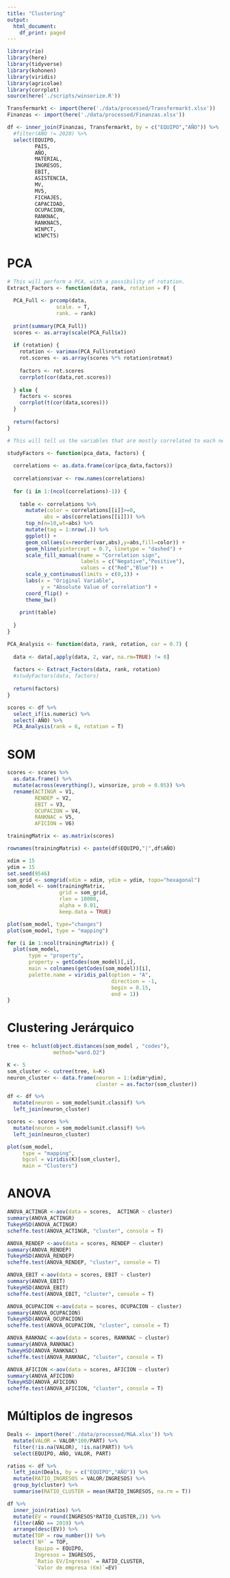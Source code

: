 ```yaml
---
title: "Clustering"
output:
  html_document:
    df_print: paged
---
```


```r
library(rio)
library(here)
library(tidyverse)
library(kohonen)
library(viridis)
library(agricolae)
library(corrplot)
source(here('./scripts/winsorize.R'))
```

```r
Transfermarkt <- import(here('./data/processed/Transfermarkt.xlsx'))
Finanzas <- import(here('./data/processed/Finanzas.xlsx'))

df <- inner_join(Finanzas, Transfermarkt, by = c("EQUIPO","AÑO")) %>%
  #filter(AÑO != 2020) %>%
  select(EQUIPO,
         PAIS,
         AÑO,
         MATERIAL, 
         INGRESOS,
         EBIT,
         ASISTENCIA,
         MV,
         MV5,
         FICHAJES,
         CAPACIDAD,
         OCUPACION,
         RANKNAC,
         RANKNAC5,
         WINPCT,
         WINPCT5)
```

# PCA
```r
# This will perform a PCA, with a possibility of rotation.
Extract_Factors <- function(data, rank, rotation = F) {
  
  PCA_Full <- prcomp(data, 
                scale. = T,
                rank. = rank) 
  
  print(summary(PCA_Full))
  scores <- as.array(scale(PCA_Full$x))
  
  if (rotation) {
    rotation <- varimax(PCA_Full$rotation)
    rot.scores <- as.array(scores %*% rotation$rotmat)
    
    factors <- rot.scores
    corrplot(cor(data,rot.scores))
    
  } else {
    factors <- scores
    corrplot(t(cor(data,scores)))
  }
  
  return(factors)
}

# This will tell us the variables that are mostly correlated to each new factor

studyFactors <- function(pca_data, factors) {
  
  correlations <- as.data.frame(cor(pca_data,factors))
  
  correlations$var <- row.names(correlations)
  
  for (i in 1:(ncol(correlations)-1)) {
    
    table <- correlations %>%
      mutate(color = correlations[[i]]>=0,
            abs = abs(correlations[[i]])) %>%
      top_n(n=10,wt=abs) %>%
      mutate(tag = 1:nrow(.)) %>% 
      ggplot() +
      geom_col(aes(x=reorder(var,abs),y=abs,fill=color)) +
      geom_hline(yintercept = 0.7, linetype = "dashed") +
      scale_fill_manual(name = "Correlation sign",
                        labels = c("Negative","Positive"),
                        values = c("Red","Blue")) +
      scale_y_continuous(limits = c(0,1)) +
      labs(x = "Original Variable",
           y = "Absolute Value of correlation") +
      coord_flip() +
      theme_bw()
     
    print(table)
      
  }
}

PCA_Analysis <- function(data, rank, rotation, cor = 0.7) {
  
  data <- data[,apply(data, 2, var, na.rm=TRUE) != 0]
  
  factors <- Extract_Factors(data, rank, rotation)
  #studyFactors(data, factors)
  
  return(factors)
}
```

```r
scores <- df %>%
  select_if(is.numeric) %>%
  select(-AÑO) %>%
  PCA_Analysis(rank = 6, rotation = T)
```
# SOM
```r
scores <- scores %>%
  as.data.frame() %>%
  mutate(across(everything(), winsorize, prob = 0.05)) %>%
  rename(ACTINGR = V1,
         RENDEP = V2,
         EBIT = V3,
         OCUPACION = V4,
         RANKNAC = V5,
         AFICION = V6)

trainingMatrix <- as.matrix(scores)

rownames(trainingMatrix) <- paste(df$EQUIPO,"|",df$AÑO)
```

```r
xdim = 15
ydim = 15
set.seed(9546)
som_grid <- somgrid(xdim = xdim, ydim = ydim, topo="hexagonal")
som_model <- som(trainingMatrix, 
                 grid = som_grid, 
                 rlen = 10000, 
                 alpha = 0.01, 
                 keep.data = TRUE)

plot(som_model, type="changes")
plot(som_model, type = "mapping")
```

```r
for (i in 1:ncol(trainingMatrix)) {
  plot(som_model, 
       type = "property", 
       property = getCodes(som_model)[,i], 
       main = colnames(getCodes(som_model))[i],
       palette.name = viridis_pal(option = "A",
                                  direction = -1,
                                  begin = 0.15,
                                  end = 1))
}
```

# Clustering Jerárquico
```r
tree <- hclust(object.distances(som_model , "codes"),
               method="ward.D2")

K <- 5
som_cluster <- cutree(tree, k=K)
neuron_cluster <- data.frame(neuron = 1:(xdim*ydim),
                             cluster = as.factor(som_cluster))

df <- df %>%
  mutate(neuron = som_model$unit.classif) %>%
  left_join(neuron_cluster)

scores <- scores %>%
  mutate(neuron = som_model$unit.classif) %>%
  left_join(neuron_cluster)

plot(som_model, 
     type = "mapping",
     bgcol = viridis(K)[som_cluster], 
     main = "Clusters")
```
# ANOVA
```r
ANOVA_ACTINGR <-aov(data = scores,  ACTINGR ~ cluster)
summary(ANOVA_ACTINGR)
TukeyHSD(ANOVA_ACTINGR)
scheffe.test(ANOVA_ACTINGR, "cluster", console = T)
```

```r
ANOVA_RENDEP <-aov(data = scores, RENDEP ~ cluster)
summary(ANOVA_RENDEP)
TukeyHSD(ANOVA_RENDEP)
scheffe.test(ANOVA_RENDEP, "cluster", console = T)
```

```r
ANOVA_EBIT <-aov(data = scores, EBIT ~ cluster)
summary(ANOVA_EBIT)
TukeyHSD(ANOVA_EBIT)
scheffe.test(ANOVA_EBIT, "cluster", console = T)
```

```r
ANOVA_OCUPACION <-aov(data = scores, OCUPACION ~ cluster)
summary(ANOVA_OCUPACION)
TukeyHSD(ANOVA_OCUPACION)
scheffe.test(ANOVA_OCUPACION, "cluster", console = T)
```

```r
ANOVA_RANKNAC <-aov(data = scores, RANKNAC ~ cluster)
summary(ANOVA_RANKNAC)
TukeyHSD(ANOVA_RANKNAC)
scheffe.test(ANOVA_RANKNAC, "cluster", console = T)
```

```r
ANOVA_AFICION <-aov(data = scores, AFICION ~ cluster)
summary(ANOVA_AFICION)
TukeyHSD(ANOVA_AFICION)
scheffe.test(ANOVA_AFICION, "cluster", console = T)
```

# Múltiplos de ingresos
```r
Deals <- import(here('./data/processed/M&A.xlsx')) %>%
  mutate(VALOR = VALOR*100/PART) %>%
  filter(!is.na(VALOR), !is.na(PART)) %>%
  select(EQUIPO, AÑO, VALOR, PART)

ratios <- df %>%
  left_join(Deals, by = c("EQUIPO","AÑO")) %>%
  mutate(RATIO_INGRESOS = VALOR/INGRESOS) %>%
  group_by(cluster) %>%
  summarise(RATIO_CLUSTER = mean(RATIO_INGRESOS, na.rm = T))

df %>%
  inner_join(ratios) %>%
  mutate(EV = round(INGRESOS*RATIO_CLUSTER,2)) %>%
  filter(AÑO == 2019) %>%
  arrange(desc(EV)) %>%
  mutate(TOP = row_number()) %>%
  select(`Nº` = TOP, 
         Equipo = EQUIPO, 
         Ingresos = INGRESOS, 
         `Ratio EV/Ingresos` = RATIO_CLUSTER,
         `Valor de empresa (€m)`=EV)
```

